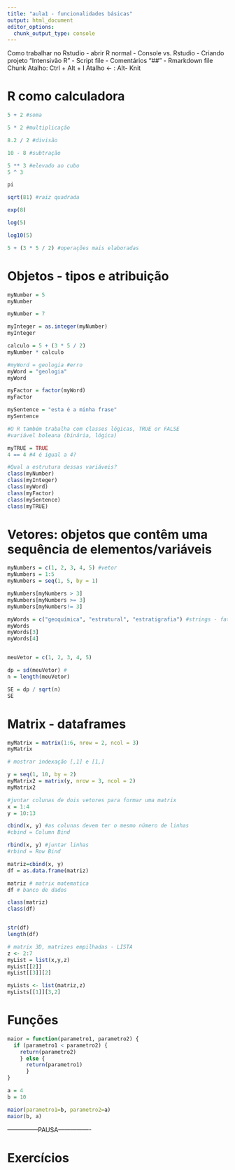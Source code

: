 ```yaml
---
title: "aula1 - funcionalidades básicas"
output: html_document
editor_options: 
  chunk_output_type: console
---
```


Como trabalhar no Rstudio
  - abrir R normal
  - Console vs. Rstudio
  - Criando projeto "Intensivão R"
  - Script file
    - Comentários "##"
  - Rmarkdown file
      Chunk
      Atalho: Ctrl + Alt + I
      Atalho <- : Alt-
      Knit


# R como calculadora

```r
5 + 2 #soma

5 * 2 #multiplicação

8.2 / 2 #divisão

10 - 8 #subtração

5 ** 3 #elevado ao cubo
5 ^ 3

pi

sqrt(81) #raiz quadrada

exp(8) 

log(5)

log10(5)

5 + (3 * 5 / 2) #operações mais elaboradas
```


# Objetos - tipos e atribuição

```r
myNumber = 5
myNumber

myNumber = 7

myInteger = as.integer(myNumber)
myInteger

calculo = 5 + (3 * 5 / 2)
myNumber * calculo

#myWord = geologia #erro
myWord = "geologia"
myWord

myFactor = factor(myWord)
myFactor

mySentence = "esta é a minha frase"
mySentence

#O R também trabalha com classes lógicas, TRUE or FALSE
#variável boleana (binária, lógica)

myTRUE = TRUE
4 == 4 #4 é igual a 4?

#Qual a estrutura dessas variáveis?
class(myNumber)
class(myInteger)
class(myWord)
class(myFactor)
class(mySentence)
class(myTRUE)
```


# Vetores: objetos que contêm uma sequência de elementos/variáveis

```r
myNumbers = c(1, 2, 3, 4, 5) #vetor
myNumbers = 1:5
myNumbers = seq(1, 5, by = 1)

myNumbers[myNumbers > 3]
myNumbers[myNumbers >= 3]
myNumbers[myNumbers!= 3]

myWords = c("geoquímica", "estrutural", "estratigrafia") #strings - fator
myWords
myWords[3]
myWords[4]


meuVetor = c(1, 2, 3, 4, 5)

dp = sd(meuVetor) #
n = length(meuVetor)

SE = dp / sqrt(n)
SE
```


# Matrix - dataframes

```r
myMatrix = matrix(1:6, nrow = 2, ncol = 3) 
myMatrix

# mostrar indexação [,1] e [1,]

y = seq(1, 10, by = 2)
myMatrix2 = matrix(y, nrow = 3, ncol = 2)
myMatrix2

#juntar colunas de dois vetores para formar uma matrix
x = 1:4
y = 10:13

cbind(x, y) #as colunas devem ter o mesmo número de linhas
#cbind = Column Bind

rbind(x, y) #juntar linhas
#rbind = Row Bind

matriz=cbind(x, y)
df = as.data.frame(matriz)

matriz # matrix matematica
df # banco de dados

class(matriz)
class(df)


str(df)
length(df)

# matrix 3D, matrizes empilhadas - LISTA
z <- 2:7
myList = list(x,y,z)
myList[[2]]
myList[[3]][2]

myLists <- list(matriz,z)
myLists[[1]][3,2]
```


# Funções

```r
maior = function(parametro1, parametro2) {
  if (parametro1 < parametro2) {
    return(parametro2)
    } else {
      return(parametro1)
      }
}

a = 4
b = 10

maior(parametro1=b, parametro2=a)
maior(b, a)
```


---------------PAUSA----------------


# Exercícios

```r

```


